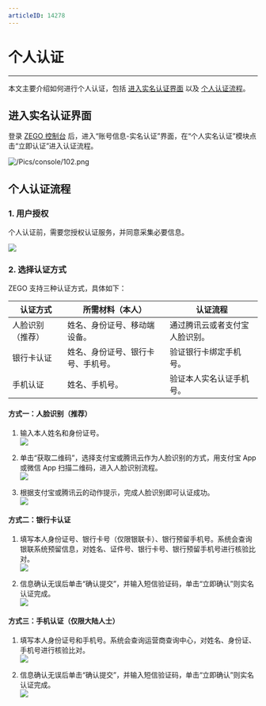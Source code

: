 ```yaml
---
articleID: 14278
---
```

# 个人认证

- - -

本文主要介绍如何进行个人认证，包括 [进入实名认证界面](14278#1)  以及 [个人认证流程](14278#2)。

## 进入实名认证界面

登录 [ZEGO 控制台](https://console.zego.im) 后，进入“账号信息-实名认证”界面，在“个人实名认证”模块点击“立即认证”进入认证流程。

![/Pics/console/102.png](http://doc.oa.zego.im/Pics/console/102.png)

## 个人认证流程

### 1. 用户授权

个人认证前，需要您授权认证服务，并同意采集必要信息。

![](/Pics/console/0003.png)

### 2. 选择认证方式

ZEGO 支持三种认证方式，具体如下：

| 认证方式 | 所需材料（本人） | 认证流程 |
| - | - | - |
| 人脸识别（推荐） | 姓名、身份证号、移动端设备。 | 通过腾讯云或者支付宝人脸识别。 |
| 银行卡认证 | 姓名、身份证号、银行卡号、手机号。 | 验证银行卡绑定手机号。 |
| 手机认证 | 姓名、手机号。 | 验证本人实名认证手机号。 |

#### 方式一：人脸识别（推荐）

1. 输入本人姓名和身份证号。   
![](/Pics/console/0004.png)

2. 单击“获取二维码”，选择支付宝或腾讯云作为人脸识别的方式，用支付宝 App 或微信 App 扫描二维码，进入人脸识别流程。   
![](/Pics/console/0005.png)

3. 根据支付宝或腾讯云的动作提示，完成人脸识别即可认证成功。   
![](/Pics/console/0006.png)

#### 方式二：银行卡认证

1. 填写本人身份证号、银行卡号（仅限银联卡）、银行预留手机号。系统会查询银联系统预留信息，对姓名、证件号、银行卡号、银行预留手机号进行核验比对。   
![](/Pics/console/0008.png)

2. 信息确认无误后单击“确认提交”，并输入短信验证码，单击“立即确认”则实名认证完成。   
![](/Pics/console/0009.png)

#### 方式三：手机认证（仅限大陆人士）

1. 填写本人身份证号和手机号。系统会查询运营商查询中心，对姓名、身份证、手机号进行核验比对。   
![](/Pics/console/0010.png)

2. 信息确认无误后单击“确认提交”，并输入短信验证码，单击“立即确认”则实名认证完成。    
![](/Pics/console/0011.png)
